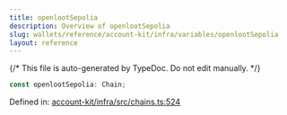 ```yaml
---
title: openlootSepolia
description: Overview of openlootSepolia
slug: wallets/reference/account-kit/infra/variables/openlootSepolia
layout: reference
---
```


{/* This file is auto-generated by TypeDoc. Do not edit manually. */}

```ts
const openlootSepolia: Chain;
```

Defined in: [account-kit/infra/src/chains.ts:524](https://github.com/alchemyplatform/aa-sdk/blob/c1a84188d03473acac2fdb49fb7cd7fdba73169b/account-kit/infra/src/chains.ts#L524)
